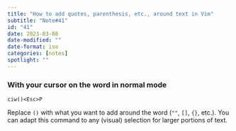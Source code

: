 ```yaml
---
title: "How to add quotes, parenthesis, etc., around text in Vim"
subtitle: "Note#41"
id: "41"
date: 2023-03-08
date-modified: ""
date-format: iso
categories: [notes]
spotlight: ""
---
```

### With your cursor on the word in normal mode

```vim
ciw()<Esc>P
```

Replace `()` with what you want to add around the word (`""`, `[]`, `{}`, etc.). You can adapt this command to any (visual) selection for larger portions of text.
